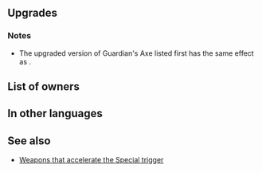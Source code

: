 {{SkillPage Tabs}}{{Weapon Infobox
|tagid=SID_守護者の巨斧
|weaponType=Axe
|might=16
|range=1
|effect=Accelerates Special trigger (cooldown count-1).
|cooldown=-1
|cost=400
|exclusive=yes
|userVersion1=Weapon
|userVersion2=Upgrade Gleam
|statModifiers=0,16,0,0,0
|required=-
|refinePaths=default
|refineSP=400
|refineMedals=500
|refineDews=200
|effectSkill1=Inflicts Atk/Def-3 on foe and neutralizes foe's bonuses to Atk/Def (from skills like Fortify, Rally, etc.) during combat.
|iconSkill1=Lull Atk Def W.png
|tagidExtraSkill1=凪
|properties=
}}
==Upgrades==
{{Weapon Upgrade List}}
===Notes===
* The upgraded version of Guardian's Axe listed first has the same effect as {{Pt|Lull Atk/Def 3}}.{{Combat reductions}}{{Bonus neutralization}}
==List of owners==
{{Skill Hero List}}
==In other languages==
{{OtherLanguages
|japanese=守護者の巨斧
|german=Axt des Hüters
|spanishEU=Hacha desértica
|spanishLA=Hacha desértica
|french=Hache du gardien
|italian=Ascia sentinella
|chineseTW=守護者的巨斧
|portuguese=Machado duna
}}
==See also==
{{See also skills|cond=Description LIKE '%inflicts Atk/Def-%neutralizes foe_s bonuses%'|columns=3}}
* [[Weapons that accelerate the Special trigger]]
{{Weapons Navbox}}
